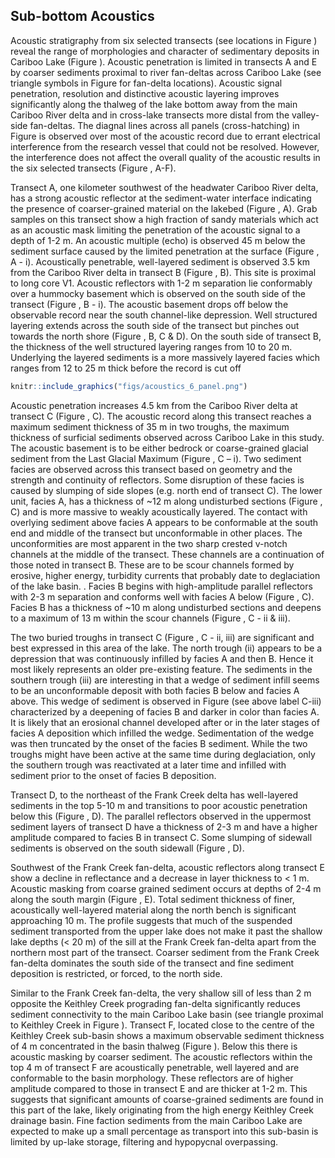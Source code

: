 ## Sub-bottom Acoustics

Acoustic stratigraphy from six selected transects (see locations in Figure \ref{fig:map-lake}) reveal the range of morphologies and character of sedimentary deposits in Cariboo Lake (Figure \ref{fig:acoustics}). Acoustic penetration is limited in transects A and E by coarser sediments proximal to river fan-deltas across Cariboo Lake (see triangle symbols in Figure \ref{fig:map-lake} for fan-delta locations). Acoustic signal penetration, resolution and distinctive acoustic layering improves significantly along the thalweg of the lake bottom away from the main Cariboo River delta and in cross-lake transects more distal from the valley-side fan-deltas. The diagnal lines across all panels (cross-hatching) in Figure \ref{fig:acoustics} is observed over most of the acoustic record due to errant electrical interference from the research vessel that could not be resolved. However, the interference does not affect the overall quality of the acoustic results in the six selected transects (Figure \ref{fig:acoustics}, A-F).

Transect A, one kilometer southwest of the headwater Cariboo River delta, has a strong acoustic reflector at the sediment-water interface indicating the presence of coarser-grained material on the lakebed (Figure \ref{fig:acoustics}, A). Grab samples on this transect show a high fraction of sandy materials which act as an acoustic mask limiting the penetration of the acoustic signal to a depth of 1-2 m. An acoustic multiple (echo) is observed 45 m below the sediment surface caused by the limited penetration at the surface (Figure \ref{fig:acoustics}, A - i). 
Acoustically penetrable, well-layered sediment is observed 3.5 km from the Cariboo River delta in transect B (Figure \ref{fig:acoustics}, B). This site is proximal to long core V1. Acoustic reflectors with 1-2 m separation lie conformably over a hummocky basement which is observed on the south side of the transect (Figure \ref{fig:acoustics}, B - i). The acoustic basement drops off below the observable record near the south channel-like depression. Well structured layering extends across the south side of the transect but pinches out towards the north shore (Figure \ref{fig:acoustics}, B, C & D). On the south side of transect B, the thickness of the well structured layering ranges from 10 to 20 m. Underlying the layered sediments is a more massively layered facies which ranges from 12 to 25 m thick before the record is cut off \textcolor{blue}{at 80 m; the maximum depth of the acoustic record.} 

```r
knitr::include_graphics("figs/acoustics_6_panel.png")
```

Acoustic penetration increases 4.5 km from the Cariboo River delta at transect C (Figure \ref{fig:acoustics}, C). The acoustic record along this transect reaches a maximum sediment thickness of 35 m in two troughs, the maximum thickness of surficial sediments observed across Cariboo Lake in this study. The acoustic basement is \textcolor{blue}{interpreted} to be either bedrock or coarse-grained glacial sediment from the Last Glacial Maximum (Figure \ref{fig:acoustics}, C – i). Two sediment facies are observed across this transect based on geometry and the strength and continuity of reflectors. Some disruption of these facies is caused by slumping of side slopes (e.g. north end of transect C). The lower unit, facies A, has a thickness of ~12 m along undisturbed sections (Figure \ref{fig:acoustics}, C) and is more massive to weakly acoustically layered. The contact with overlying sediment above facies A appears to be conformable at the south end and middle of the transect but unconformable in other places. The unconformities are most apparent in the two sharp crested v-notch channels at the middle of the transect. These channels are a continuation of those noted in transect B. These are \textcolor{blue}{interpreted} to be scour channels formed by erosive, higher energy, turbidity currents that probably date to deglaciation of the lake basin. \textcolor{blue}{Facies A is comprised of a lighter grey tone representing coarse-grained sediment and lacks parallel reflectors indicating a higher energy and more rapid deposition of coarser lacustrine sediment}. Facies B begins with high-amplitude parallel reflectors with 2-3 m separation and conforms well with facies A below (Figure \ref{fig:acoustics}, C). Facies B has a thickness of ~10 m along undisturbed sections and deepens to a maximum of 13 m within the scour channels (Figure \ref{fig:acoustics}, C - ii & iii). \textcolor{blue}{The shift from massively layered sediment in facies A to distinct parallel reflectors in facies B is interpreted to represent a transition from a continuous high energy deglacial environment in facies A to a more episodic deposition of coarse-grained sediment during high flows in facies B.}

The two buried troughs in transect C (Figure \ref{fig:acoustics}, C - ii, iii) are significant and best expressed in this area of the lake. The north trough (ii) appears to be a depression that was continuously infilled by facies A and then B. Hence it most likely represents an older pre-existing feature. The sediments in the southern trough (iii) are interesting in that a wedge of sediment infill seems to be an unconformable deposit with both facies B below and facies A above. This wedge of sediment is observed in Figure \ref{fig:acoustics} (see above label C-iii) characterized by a deepening of facies B and darker in color than facies A. It is likely that an erosional channel developed after or in the later stages of facies A deposition which infilled the wedge. Sedimentation of the wedge was then truncated by the onset of the facies B sediment. While the two troughs might have been active at the same time during deglaciation, only the southern trough was reactivated at a later time and infilled with sediment prior to the onset of facies B deposition.

Transect D, to the northeast of the Frank Creek delta has well-layered sediments in the top 5-10 m and transitions to poor acoustic penetration below this (Figure \ref{fig:acoustics}, D). The parallel reflectors observed in the uppermost sediment layers of transect D have a thickness of 2-3 m and have a higher amplitude compared to facies B in transect C. Some slumping of sidewall sediments is observed on the south sidewall (Figure \ref{fig:acoustics}, D).

Southwest of the Frank Creek fan-delta, acoustic reflectors along transect E show a decline in reflectance and a decrease in layer thickness to < 1 m. Acoustic masking from coarse grained sediment occurs at depths of 2-4 m along the south margin (Figure \ref{fig:acoustics}, E). Total sediment thickness of finer, acoustically well-layered material along the north bench is significant approaching 10 m. The profile suggests that much of the suspended sediment transported from the upper lake does not make it past the shallow lake depths (< 20 m) of the sill at the Frank Creek fan-delta apart from the northern most part of the transect. Coarser sediment from the Frank Creek fan-delta dominates the south side of the transect and fine sediment deposition is restricted, or forced, to the north side.

Similar to the Frank Creek fan-delta, the very shallow sill of less than 2 m opposite the Keithley Creek prograding fan-delta significantly reduces sediment connectivity to the main Cariboo Lake basin (see triangle proximal to Keithley Creek in Figure \ref{fig:map-lake}). Transect F, located close to the centre of the Keithley Creek sub-basin shows a maximum observable sediment thickness of 4 m concentrated in the basin thalweg (Figure \ref{fig:acoustics}). Below this there is acoustic masking by coarser sediment. The acoustic reflectors within the top 4 m of transect F are acoustically penetrable, well layered and are conformable to the basin morphology. These reflectors are of higher amplitude compared to those in transect E and are thicker at 1-2 m. This suggests that significant amounts of coarse-grained sediments are found in this part of the lake, likely originating from the high energy Keithley Creek drainage basin. Fine faction sediments from the main Cariboo Lake are expected to make up a small percentage as transport into this sub-basin is limited by up-lake storage, filtering and hypopycnal overpassing. 